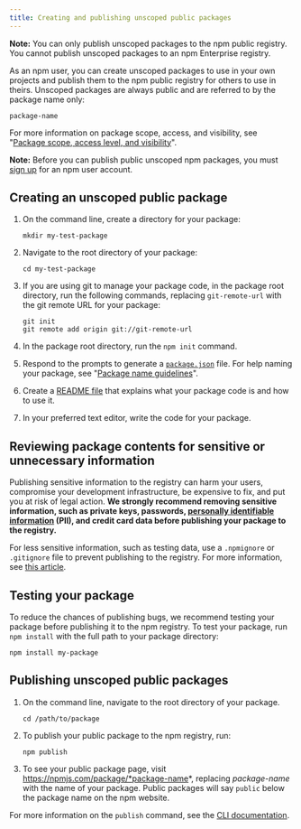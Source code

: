 ```yaml
---
title: Creating and publishing unscoped public packages
---
```


<Note>

**Note:** You can only publish unscoped packages to the npm public registry. You cannot publish unscoped packages to an npm Enterprise registry.

</Note>

As an npm user, you can create unscoped packages to use in your own projects and publish them to the npm public registry for others to use in theirs. Unscoped packages are always public and are referred to by the package name only:

```
package-name
```

For more information on package scope, access, and visibility, see "[Package scope, access level, and visibility][pkg-viz]".

<Note>

**Note:** Before you can publish public unscoped npm packages, you must <a href="https://www.npmjs.com/signup">sign up</a> for an npm user account.

</Note>

## Creating an unscoped public package

1. On the command line, create a directory for your package:

    ```
    mkdir my-test-package
    ```

2. Navigate to the root directory of your package:

    ```
    cd my-test-package
    ```

3. If you are using git to manage your package code, in the package root directory, run the following commands, replacing `git-remote-url` with the git remote URL for your package:

    ```
    git init
    git remote add origin git://git-remote-url
    ```

4. In the package root directory, run the `npm init` command.
5. Respond to the prompts to generate a <a href="https://docs.npmjs.com/about-package-json-and-package-lock-json-files">`package.json`</a> file. For help naming your package, see "[Package name guidelines][pkg-name]".
6. Create a [README file][readme-file] that explains what your package code is and how to use it.
7. In your preferred text editor, write the code for your package.

## Reviewing package contents for sensitive or unnecessary information

Publishing sensitive information to the registry can harm your users, compromise your development infrastructure, be expensive to fix, and put you at risk of legal action. **We strongly recommend removing sensitive information, such as private keys, passwords, [personally identifiable information][pii] (PII), and credit card data before publishing your package to the registry.**

For less sensitive information, such as testing data, use a `.npmignore` or `.gitignore` file to prevent publishing to the registry. For more information, see [this article][developers].

## Testing your package

To reduce the chances of publishing bugs, we recommend testing your package before publishing it to the npm registry. To test your package, run `npm install` with the full path to your package directory:

```
npm install my-package
```

## Publishing unscoped public packages

1. On the command line, navigate to the root directory of your package.

    ```
    cd /path/to/package
    ```

2. To publish your public package to the npm registry, run:

    ```
    npm publish
    ```

3. To see your public package page, visit https://npmjs.com/package/*package-name*, replacing *package-name* with the name of your package. Public packages will say `public` below the package name on the npm website.

For more information on the `publish` command, see the [CLI documentation][cli-publish].


[pkg-viz]: package-scope-access-level-and-visibility
[user-signup]: https://www.npmjs.com/signup
[create-org]: https://www.npmjs.com/signup?next=/org/create
[pkg-name]: package-name-guidelines
[readme-file]: about-package-readme-files
[developers]: /misc/developers#keeping-files-out-of-your-package
[cli-publish]: /cli/publish
[pii]: https://en.wikipedia.org/wiki/Personally_identifiable_information
